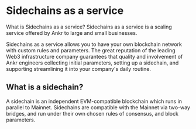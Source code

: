 # Sidechains as a service

What is Sidechains as a service?
Sidechains as a service is a scaling service offered by Ankr to large and small businesses.

Sidechains as a service allows you to have your own blockchain network with custom rules and parameters.
The great reputation of the leading Web3 infrastructure company guarantees that quality and involvement of Ankr engineers collecting initial parameters, setting up a sidechain, and supporting streamlining it into your company's daily routine.

## What is a sidechain?
A sidechain is an independent EVM-compatible blockchain which runs in parallel to Mainnet.
Sidechains are compatible with the Mainnet via two-way bridges, and run under their own chosen rules of consensus, and block parameters.